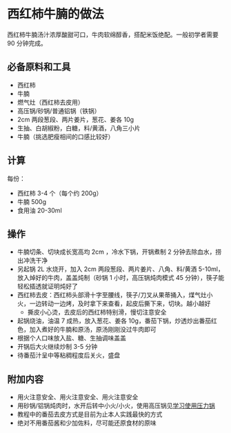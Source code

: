 # 西红柿牛腩的做法

西红柿牛腩汤汁浓厚酸甜可口，牛肉软绵醇香，搭配米饭绝配。一般初学者需要 90 分钟完成。

## 必备原料和工具

* 西红柿
* 牛腩
* 燃气灶（西红柿去皮用）
* 高压锅/砂锅/普通铝锅（铁锅）
* 2cm 两段葱段、两片姜片，葱花、姜各 10g
* 生抽、白胡椒粉，白糖，料/黄酒，八角三小片
* 牛腩（挑选肥瘦相间的口感比较好）

## 计算

每份：

- 西红柿 3-4 个（每个约 200g）
- 牛腩 500g
- 食用油 20-30ml

## 操作

- 牛腩切条、切块成长宽高均 2cm ，冷水下锅，开锅煮制 2 分钟去除血水，捞出冲洗干净
- 另起锅 2L 水烧开，加入 2cm 两段葱段、两片姜片、八角、料/黄酒 5-10ml，放入焯好的牛肉，盖盖炖制（砂锅 1 小时，高压锅炖肉模式 45 分钟），筷子能轻松插透就证明炖好了
- 西红柿去皮：西红柿头部滑十字至腰线，筷子/刀叉从果蒂捅入，煤气灶小火，一边转动一边烤，及时拿下来查看，起皮后撕下来，切块。越小越好
  - 撕皮小心烫，去皮后的西红柿特别滑，慢切注意安全
- 起锅烧油，油温 7 成热，放入葱花、姜各 10g，番茄下锅，炒透炒出番茄红色，加入煮好的牛腩和原汤，原汤刚刚没过牛肉即可
- 根据个人口味放入盐、糖、生抽调味盖盖
- 开锅后大火继续炒制 3-5 分钟
- 待番茄汁呈中等粘稠程度后关火，盛盘

## 附加内容

- 用火注意安全、用火注意安全、用火注意安全
- 用砂锅/铝锅炖肉时，水开后转中小火/小火，使用高压锅见[学习使用压力锅](./../../../tips/learn/高压力锅.mdx)
- 教程中的番茄去皮方式是目前为止本人实践最快的方式
- 绝对不用番茄酱和少加佐料，尽可能还原食材的原味


